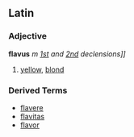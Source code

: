 ==Latin==
===Adjective===
'''flavus''' ''m'' ''[[Wiktionary Appendix:Latin first declension|1st]] and [[Wiktionary Appendix:Latin second declension|2nd]] declensions]]''

#[[yellow]], [[blond]]
===Derived Terms===
*[[flavere]]
*[[flavitas]]
*[[flavor]]